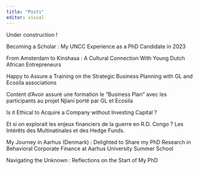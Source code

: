 ```yaml
---
title: "Posts"
editor: visual
---
```


Under construction !


Becoming a Scholar : My UNCC Experience as a PhD Candidate in 2023

From Amsterdam to Kinshasa : A Cultural Connection With Young Dutch African Entrepreneurs

Happy to Assure a Training on the Strategic Business Planning with GL and Ecosila associations 

Content d'Avoir assuré une formation le "Business Plan" avec les participants au projet Njiani porté par GL et Ecosila

Is it Ethical to Acquire a Company without Investing Capital ?

Et si on explorait les enjeux financiers de la guerre en R.D. Congo ? Les Intérêts des Multinatinales et des Hedge Funds.

My Journey in Aarhus (Denmark) : Delighted to Share my PhD Research in Behavioral Corporate Finance at Aarhus University Summer School 

Navigating the Unknown : Reflections on the Start of My PhD